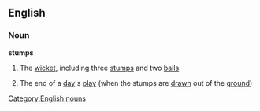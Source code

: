 ==English==
===Noun===
'''stumps'''
#{{cricket}} The [[wicket]], including three [[stump]]s and two [[bail]]s
#{{cricket}} The end of a [[day]]'s [[play]] (when the stumps are [[drawn]] out of the [[ground]])
[[Category:English nouns]]